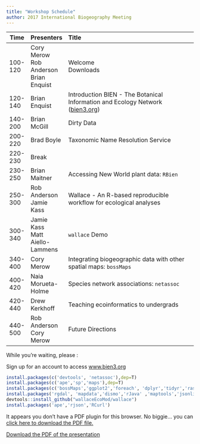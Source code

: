 ```yaml
---
title: "Workshop Schedule"
author: 2017 International Biogeography Meeting
---
```


|  Time  |  Presenters  |  Title   
|--------|:-------------|:-----------------------------------------------------|
| 100-120 | Cory Merow <br> Rob Anderson <br> Brian Enquist | Welcome <br> Downloads |
| 120-140 | Brian Enquist | Introduction BIEN - The Botanical Information and Ecology Network ([bien3.org](bien3.org))  |
| 140-200 | Brian McGill  | Dirty Data |
| 200-220 | Brad Boyle    | Taxonomic Name Resolution Service |
| 220-230 | Break         | |
| 230-250 | Brian Maitner | Accessing New World plant data: `RBien` |
| 250-300 | Rob Anderson <br> Jamie Kass | Wallace - An R-based reproducible workflow for ecological analyses |
| 300-340 | Jamie Kass <br> Matt Aiello-Lammens | `wallace` Demo |
| 340-400 | Cory Merow    | Integrating biogeographic data with other spatial maps: `bossMaps` |
| 400-420 | Naia Morueta-Holme | Species network associations: `netassoc` |
| 420-440 | Drew Kerkhoff | Teaching ecoinformatics to undergrads |
| 440-500 | Rob Anderson <br> Cory Merow | Future Directions |



While you're waiting, please :

Sign up for an account to access [www.bien3.org](www.bien3.org)

```r
install.packages(c('devtools', 'netassoc'),dep=T)
install.packages(c('ape','sp','maps'),dep=T)
install.packages(c('bossMaps','ggplot2','foreach', 'dplyr','tidyr','raster'),dep=T)
install.packages('rgdal', 'mapdata','dismo','rJava' ,'maptools','jsonlite',dep=T)
devtools::install_github("wallaceEcoMod/wallace")
install.packages('ape','rjson','RCurl')

```
<!--
Wallace: install_github()?
RBEIN:install_github("EnquistLab/RBIEN/BRI")
-->

<div>
<object data="3_1_assets/Intro_slides.pdf" type="application/pdf" width="100%" height="650px"> 
  <p>It appears you don't have a PDF plugin for this browser.
   No biggie... you can <a href="3_1_assets/Intro_slides.pdf">click here to
  download the PDF file.</a></p>  
 </object>
 </div>
 
 <p><a href="3_1_assets/Intro_slides.pdf">Download the PDF of the presentation</a></p>  

